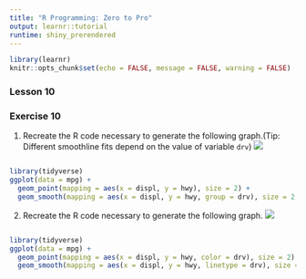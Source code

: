 ```yaml
---
title: "R Programming: Zero to Pro"
output: learnr::tutorial
runtime: shiny_prerendered
---
```


```r
library(learnr)
knitr::opts_chunk$set(echo = FALSE, message = FALSE, warning = FALSE)
```

### Lesson 10

### Exercise 10

1. Recreate the R code necessary to generate the following graph.(Tip: Different smoothline fits depend on the value of variable `drv`)
![](https://github.com/sheepstudio007/r02pro/raw/master/inst/tutorials/10/pic1.png)

```r

```

```r
library(tidyverse)
ggplot(data = mpg) +
  geom_point(mapping = aes(x = displ, y = hwy), size = 2) +
  geom_smooth(mapping = aes(x = displ, y = hwy, group = drv), size = 2, se = FALSE)
```


2. Recreate the R code necessary to generate the following graph.
![](https://github.com/sheepstudio007/r02pro/raw/master/inst/tutorials/10/pic2.png)

```r

```

```r
library(tidyverse)
ggplot(data = mpg) +
  geom_point(mapping = aes(x = displ, y = hwy, color = drv), size = 2) +
  geom_smooth(mapping = aes(x = displ, y = hwy, linetype = drv), size = 2, se = FALSE)
```
